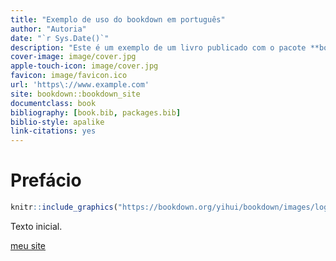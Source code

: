 ```yaml
--- 
title: "Exemplo de uso do bookdown em português"
author: "Autoria"
date: "`r Sys.Date()`"
description: "Este é um exemplo de um livro publicado com o pacote **bookdown** no formato *gitbook* em português"
cover-image: image/cover.jpg
apple-touch-icon: image/cover.jpg
favicon: image/favicon.ico
url: 'https\://www.example.com'
site: bookdown::bookdown_site
documentclass: book
bibliography: [book.bib, packages.bib]
biblio-style: apalike
link-citations: yes
---
```


# Prefácio {-}

```r

knitr::include_graphics("https://bookdown.org/yihui/bookdown/images/logo.png")

```


Texto inicial.

[meu site](http://www.tolentino.pro.br)
